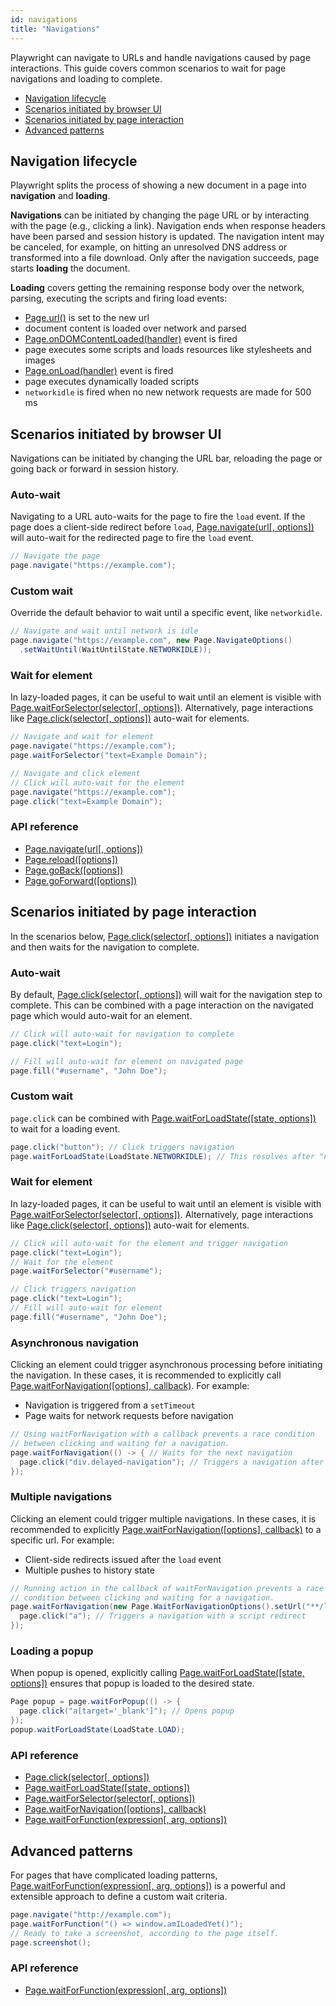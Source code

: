 ```yaml
---
id: navigations
title: "Navigations"
---
```


Playwright can navigate to URLs and handle navigations caused by page interactions. This guide covers common scenarios to wait for page navigations and loading to complete.

- [Navigation lifecycle](#navigation-lifecycle)
- [Scenarios initiated by browser UI](#scenarios-initiated-by-browser-ui)
- [Scenarios initiated by page interaction](#scenarios-initiated-by-page-interaction)
- [Advanced patterns](#advanced-patterns)

## Navigation lifecycle

Playwright splits the process of showing a new document in a page into **navigation** and **loading**.

**Navigations** can be initiated by changing the page URL or by interacting with the page (e.g., clicking a link). Navigation ends when response headers have been parsed and session history is updated. The navigation intent may be canceled, for example, on hitting an unresolved DNS address or transformed into a file download. Only after the navigation succeeds, page starts **loading** the document.

**Loading** covers getting the remaining response body over the network, parsing, executing the scripts and firing load events:
- [Page.url()](./api/class-page.mdx#page-url) is set to the new url
- document content is loaded over network and parsed
- [Page.onDOMContentLoaded(handler)](./api/class-page.mdx#page-event-dom-content-loaded) event is fired
- page executes some scripts and loads resources like stylesheets and images
- [Page.onLoad(handler)](./api/class-page.mdx#page-event-load) event is fired
- page executes dynamically loaded scripts
- `networkidle` is fired when no new network requests are made for 500 ms

## Scenarios initiated by browser UI

Navigations can be initiated by changing the URL bar, reloading the page or going back or forward in session history.

### Auto-wait

Navigating to a URL auto-waits for the page to fire the `load` event. If the page does a client-side redirect before `load`, [Page.navigate(url[, options])](./api/class-page.mdx#page-goto) will auto-wait for the redirected page to fire the `load` event.

```java
// Navigate the page
page.navigate("https://example.com");
```

### Custom wait

Override the default behavior to wait until a specific event, like `networkidle`.

```java
// Navigate and wait until network is idle
page.navigate("https://example.com", new Page.NavigateOptions()
  .setWaitUntil(WaitUntilState.NETWORKIDLE));
```

### Wait for element

In lazy-loaded pages, it can be useful to wait until an element is visible with [Page.waitForSelector(selector[, options])](./api/class-page.mdx#page-wait-for-selector). Alternatively, page interactions like [Page.click(selector[, options])](./api/class-page.mdx#page-click) auto-wait for elements.

```java
// Navigate and wait for element
page.navigate("https://example.com");
page.waitForSelector("text=Example Domain");

// Navigate and click element
// Click will auto-wait for the element
page.navigate("https://example.com");
page.click("text=Example Domain");
```

### API reference
- [Page.navigate(url[, options])](./api/class-page.mdx#page-goto)
- [Page.reload([options])](./api/class-page.mdx#page-reload)
- [Page.goBack([options])](./api/class-page.mdx#page-go-back)
- [Page.goForward([options])](./api/class-page.mdx#page-go-forward)

## Scenarios initiated by page interaction

In the scenarios below, [Page.click(selector[, options])](./api/class-page.mdx#page-click) initiates a navigation and then waits for the navigation to complete.

### Auto-wait

By default, [Page.click(selector[, options])](./api/class-page.mdx#page-click) will wait for the navigation step to complete. This can be combined with a page interaction on the navigated page which would auto-wait for an element.

```java
// Click will auto-wait for navigation to complete
page.click("text=Login");

// Fill will auto-wait for element on navigated page
page.fill("#username", "John Doe");
```

### Custom wait

`page.click` can be combined with [Page.waitForLoadState([state, options])](./api/class-page.mdx#page-wait-for-load-state) to wait for a loading event.

```java
page.click("button"); // Click triggers navigation
page.waitForLoadState(LoadState.NETWORKIDLE); // This resolves after "networkidle"
```

### Wait for element

In lazy-loaded pages, it can be useful to wait until an element is visible with [Page.waitForSelector(selector[, options])](./api/class-page.mdx#page-wait-for-selector). Alternatively, page interactions like [Page.click(selector[, options])](./api/class-page.mdx#page-click) auto-wait for elements.

```java
// Click will auto-wait for the element and trigger navigation
page.click("text=Login");
// Wait for the element
page.waitForSelector("#username");

// Click triggers navigation
page.click("text=Login");
// Fill will auto-wait for element
page.fill("#username", "John Doe");
```

### Asynchronous navigation

Clicking an element could trigger asynchronous processing before initiating the navigation. In these cases, it is recommended to explicitly call [Page.waitForNavigation([options], callback)](./api/class-page.mdx#page-wait-for-navigation). For example:
* Navigation is triggered from a `setTimeout`
* Page waits for network requests before navigation

```java
// Using waitForNavigation with a callback prevents a race condition
// between clicking and waiting for a navigation.
page.waitForNavigation(() -> { // Waits for the next navigation
  page.click("div.delayed-navigation"); // Triggers a navigation after a timeout
});
```

### Multiple navigations

Clicking an element could trigger multiple navigations. In these cases, it is recommended to explicitly [Page.waitForNavigation([options], callback)](./api/class-page.mdx#page-wait-for-navigation) to a specific url. For example:
* Client-side redirects issued after the `load` event
* Multiple pushes to history state

```java
// Running action in the callback of waitForNavigation prevents a race
// condition between clicking and waiting for a navigation.
page.waitForNavigation(new Page.WaitForNavigationOptions().setUrl("**/login"), () -> {
  page.click("a"); // Triggers a navigation with a script redirect
});
```

### Loading a popup

When popup is opened, explicitly calling [Page.waitForLoadState([state, options])](./api/class-page.mdx#page-wait-for-load-state) ensures that popup is loaded to the desired state.

```java
Page popup = page.waitForPopup(() -> {
  page.click("a[target='_blank']"); // Opens popup
});
popup.waitForLoadState(LoadState.LOAD);
```

### API reference
- [Page.click(selector[, options])](./api/class-page.mdx#page-click)
- [Page.waitForLoadState([state, options])](./api/class-page.mdx#page-wait-for-load-state)
- [Page.waitForSelector(selector[, options])](./api/class-page.mdx#page-wait-for-selector)
- [Page.waitForNavigation([options], callback)](./api/class-page.mdx#page-wait-for-navigation)
- [Page.waitForFunction(expression[, arg, options])](./api/class-page.mdx#page-wait-for-function)

## Advanced patterns

For pages that have complicated loading patterns, [Page.waitForFunction(expression[, arg, options])](./api/class-page.mdx#page-wait-for-function) is a powerful and extensible approach to define a custom wait criteria.

```java
page.navigate("http://example.com");
page.waitForFunction("() => window.amILoadedYet()");
// Ready to take a screenshot, according to the page itself.
page.screenshot();
```

### API reference
- [Page.waitForFunction(expression[, arg, options])](./api/class-page.mdx#page-wait-for-function)

[Browser]: ./api/class-browser.mdx "Browser"
[BrowserContext]: ./api/class-browsercontext.mdx "BrowserContext"
[BrowserType]: ./api/class-browsertype.mdx "BrowserType"
[ConsoleMessage]: ./api/class-consolemessage.mdx "ConsoleMessage"
[Dialog]: ./api/class-dialog.mdx "Dialog"
[Download]: ./api/class-download.mdx "Download"
[ElementHandle]: ./api/class-elementhandle.mdx "ElementHandle"
[FetchResponse]: ./api/class-fetchresponse.mdx "FetchResponse"
[FileChooser]: ./api/class-filechooser.mdx "FileChooser"
[Frame]: ./api/class-frame.mdx "Frame"
[JSHandle]: ./api/class-jshandle.mdx "JSHandle"
[Keyboard]: ./api/class-keyboard.mdx "Keyboard"
[Locator]: ./api/class-locator.mdx "Locator"
[Mouse]: ./api/class-mouse.mdx "Mouse"
[Page]: ./api/class-page.mdx "Page"
[Playwright]: ./api/class-playwright.mdx "Playwright"
[PlaywrightException]: ./api/class-playwrightexception.mdx "PlaywrightException"
[Request]: ./api/class-request.mdx "Request"
[Response]: ./api/class-response.mdx "Response"
[Route]: ./api/class-route.mdx "Route"
[Selectors]: ./api/class-selectors.mdx "Selectors"
[TimeoutError]: ./api/class-timeouterror.mdx "TimeoutError"
[Touchscreen]: ./api/class-touchscreen.mdx "Touchscreen"
[Tracing]: ./api/class-tracing.mdx "Tracing"
[Video]: ./api/class-video.mdx "Video"
[WebSocket]: ./api/class-websocket.mdx "WebSocket"
[WebSocketFrame]: ./api/class-websocketframe.mdx "WebSocketFrame"
[Worker]: ./api/class-worker.mdx "Worker"
[Element]: https://developer.mozilla.org/en-US/docs/Web/API/element "Element"
[EvaluationArgument]: ./core-concepts.mdx#evaluation-argument "EvaluationArgument"
[Promise]: https://developer.mozilla.org/en-US/docs/Web/JavaScript/Reference/Global_Objects/Promise "Promise"
[iterator]: https://developer.mozilla.org/en-US/docs/Web/JavaScript/Reference/Iteration_protocols "Iterator"
[origin]: https://developer.mozilla.org/en-US/docs/Glossary/Origin "Origin"
[selector]: https://developer.mozilla.org/en-US/docs/Web/CSS/CSS_Selectors "selector"
[Serializable]: https://developer.mozilla.org/en-US/docs/Web/JavaScript/Reference/Global_Objects/JSON/stringify#Description "Serializable"
[UIEvent.detail]: https://developer.mozilla.org/en-US/docs/Web/API/UIEvent/detail "UIEvent.detail"
[UnixTime]: https://en.wikipedia.org/wiki/Unix_time "Unix Time"
[xpath]: https://developer.mozilla.org/en-US/docs/Web/XPath "xpath"

[boolean]: https://docs.oracle.com/javase/tutorial/java/nutsandbolts/datatypes.html "boolean"
[byte&#91;&#93;]: https://docs.oracle.com/javase/tutorial/java/nutsandbolts/datatypes.html "byte[]"
[Consumer]: https://docs.oracle.com/javase/8/docs/api/java/util/function/Consumer.html "Consumer"
[double]: https://docs.oracle.com/javase/tutorial/java/nutsandbolts/datatypes.html "double"
[InputStream]: https://docs.oracle.com/javase/8/docs/api/java/io/InputStream.html "InputStream"
[int]: https://docs.oracle.com/javase/tutorial/java/nutsandbolts/datatypes.html "int"
[List]: https://docs.oracle.com/javase/8/docs/api/java/util/List.html "List"
[Map]: https://docs.oracle.com/javase/8/docs/api/java/util/Map.html "Map"
[null]: https://docs.oracle.com/javase/specs/jls/se8/html/jls-3.html#jls-3.10.7 "null"
[Object]: https://docs.oracle.com/javase/8/docs/api/java/lang/Object.html "Object"
[Path]: https://docs.oracle.com/javase/8/docs/api/java/nio/file/Path.html "Path"
[Pattern]: https://docs.oracle.com/javase/8/docs/api/java/util/regex/Pattern.html "Pattern"
[Predicate]: https://docs.oracle.com/javase/8/docs/api/java/util/function/Predicate.html "Predicate"
[void]: https://docs.oracle.com/javase/tutorial/java/javaOO/methods.html "void"
[Runnable]: https://docs.oracle.com/javase/8/docs/api/java/lang/Runnable.html "Runnable"
[RuntimeException]: https://docs.oracle.com/javase/8/docs/api/java/lang/RuntimeException.html "RuntimeException"
[String]: https://docs.oracle.com/javase/8/docs/api/java/lang/String.html "String"

[all available image tags]: https://mcr.microsoft.com/v2/playwright/java/tags/list "all available image tags"
[Docker Hub]: https://hub.docker.com/_/microsoft-playwright-java "Docker Hub"
[Dockerfile.focal]: https://github.com/microsoft/playwright-java/blob/master/Dockerfile.focal "Dockerfile.focal"
